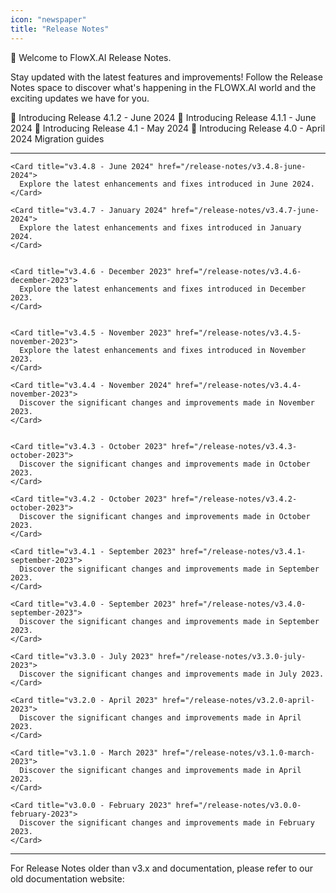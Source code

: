 ```yaml
---
icon: "newspaper"
title: "Release Notes"
---
```




🚀 Welcome to FlowX.AI Release Notes. 

Stay updated with the latest features and improvements! Follow the Release Notes space to discover what's happening in the FLOWX.AI world and the exciting updates we have for you.


  <Card title = "Version 4.1.2" href ="v4.1.2-june-2024/" icon ="wrench">
  🚀 Introducing Release 4.1.2 - June 2024
  </Card>

  <Card title = "Version 4.1.1" href ="v4.1.1-june-2024/" icon ="wrench">
  🚀 Introducing Release 4.1.1 - June 2024
  </Card>

  <Card title = "Version 4.1" href ="v4.1.0-may-2024/" icon ="fire">
  🚀 Introducing Release 4.1 - May 2024
  </Card>

  <Card title = "Version 4.0" href ="v4.0.0-april-2024/">
  🚀 Introducing Release 4.0 - April 2024
  </Card>

  <Card title = "Migrating from v3.4.x" href ="/release-notes/v4.0.0-april-2024/migrating-from-v3.4.x" icon ="file">
   Migration guides
  </Card>
  
***

  <Accordion title="Version 3.x.x" icon="files">
    

    <Card title="v3.4.8 - June 2024" href="/release-notes/v3.4.8-june-2024">
      Explore the latest enhancements and fixes introduced in June 2024.
    </Card>  
    
    <Card title="v3.4.7 - January 2024" href="/release-notes/v3.4.7-june-2024">
      Explore the latest enhancements and fixes introduced in January 2024.
    </Card>


    <Card title="v3.4.6 - December 2023" href="/release-notes/v3.4.6-december-2023">
      Explore the latest enhancements and fixes introduced in December 2023.
    </Card>


    <Card title="v3.4.5 - November 2023" href="/release-notes/v3.4.5-november-2023">
      Explore the latest enhancements and fixes introduced in November 2023.
    </Card>

    <Card title="v3.4.4 - November 2024" href="/release-notes/v3.4.4-november-2023">
      Discover the significant changes and improvements made in November 2023.
    </Card>


    <Card title="v3.4.3 - October 2023" href="/release-notes/v3.4.3-october-2023">
      Discover the significant changes and improvements made in October 2023.
    </Card>

    <Card title="v3.4.2 - October 2023" href="/release-notes/v3.4.2-october-2023">
      Discover the significant changes and improvements made in October 2023.
    </Card>

    <Card title="v3.4.1 - September 2023" href="/release-notes/v3.4.1-september-2023">
      Discover the significant changes and improvements made in September 2023.
    </Card>

    <Card title="v3.4.0 - September 2023" href="/release-notes/v3.4.0-september-2023">
      Discover the significant changes and improvements made in September 2023.
    </Card>

    <Card title="v3.3.0 - July 2023" href="/release-notes/v3.3.0-july-2023">
      Discover the significant changes and improvements made in July 2023.
    </Card>

    <Card title="v3.2.0 - April 2023" href="/release-notes/v3.2.0-april-2023">
      Discover the significant changes and improvements made in April 2023.
    </Card>

    <Card title="v3.1.0 - March 2023" href="/release-notes/v3.1.0-march-2023">
      Discover the significant changes and improvements made in April 2023.
    </Card>

    <Card title="v3.0.0 - February 2023" href="/release-notes/v3.0.0-february-2023">
      Discover the significant changes and improvements made in February 2023.
    </Card>
  </Accordion>

***


For Release Notes older than v3.x and documentation, please refer to our old documentation website:

<Card title="Version 2.x.x" href="https://old-docs.flowx.ai/release-notes/v2.14.0-november-2022/" icon="link">
</Card>